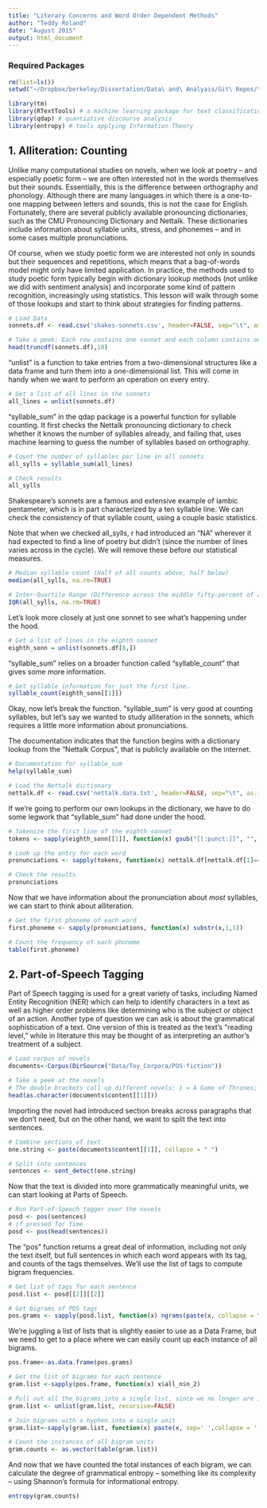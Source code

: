 ```yaml
---
title: "Literary Concerns and Word Order Dependent Methods"
author: "Teddy Roland"
date: "August 2015"
output: html_document
---
```


### Required Packages

```r
rm(list=ls())
setwd("~/Dropbox/berkeley/Dissertation/Data\ and\ Analyais/Git\ Repos/text-analysis-dhbsi")

library(tm)
library(RTextTools) # a machine learning package for text classification written in R
library(qdap) # quantiative discourse analysis
library(entropy) # tools applying Information Theory

```

## 1. Alliteration: Counting

Unlike many computational studies on novels, when we look at poetry -- and especially poetic form -- we are often interested not in the words themselves but their sounds. Essentially, this is the difference between orthography and phonology. Although there are many languages in which there is a one-to-one mapping between letters and sounds, this is not the case for English. Fortunately, there are several publicly available pronouncing dictionaries, such as the CMU Pronouncing Dictionary and Nettalk. These dictionaries include information about syllable units, stress, and phonemes -- and in some cases multiple pronunciations.

Of course, when we study poetic form we are interested not only in sounds but their sequences and repetitions, which means that a bag-of-words model might only have limited application. In practice, the methods used to study poetic form typically begin with dictionary lookup methods (not unlike we did with sentiment analysis) and incorporate some kind of pattern recognition, increasingly using statistics. This lesson will walk through some of those lookups and start to think about strategies for finding patterns.

```r
# Load Data
sonnets.df <- read.csv('shakes-sonnets.csv', header=FALSE, sep="\t", as.is=TRUE)

# Take a peek: Each row contains one sonnet and each column contains one line
head(truncdf(sonnets.df),10)
```

"unlist" is a function to take entries from a two-dimensional structures like a data frame and turn them into a one-dimensional list. This will come in handy when we want to perform an operation on every entry.

```r
# Get a list of all lines in the sonnets
all_lines = unlist(sonnets.df)
```

"syllable_sum" in the qdap package is a powerful function for syllable counting. It first checks the Nettalk pronouncing dictionary to check whether it knows the number of syllables already, and failing that, uses machine learning to guess the number of syllables based on orthography.

```r
# Count the number of syllables per line in all sonnets
all_sylls = syllable_sum(all_lines)

# Check results
all_sylls
```

Shakespeare's sonnets are a famous and extensive example of iambic pentameter, which is in part characterized by a ten syllable line. We can check the consistency of that syllable count, using a couple basic statistics.

Note that when we checked all_sylls, r had introduced an "NA" wherever it had expected to find a line of poetry but didn't (since the number of lines varies across in the cycle). We will remove these before our statistical measures.

```r
# Median syllable count (Half of all counts above, half below)
median(all_sylls, na.rm=TRUE)

# Inter-Quartile Range (Difference across the middle fifty-percent of all counts)
IQR(all_sylls, na.rm=TRUE)
```
Let's look more closely at just one sonnet to see what's happening under the hood.

```r
# Get a list of lines in the eighth sonnet
eighth_sonn = unlist(sonnets.df[8,])
```

"syllable_sum" relies on a broader function called "syllable_count" that gives some more information.

```r
# Get syllable information for just the first line.
syllable_count(eighth_sonn[[1]])
```

Okay, now let's break the function. "syllable_sum" is very good at counting syllables, but let's say we wanted to study alliteration in the sonnets, which requires a little more information about pronunciations.

The documentation indicates that the function begins with a dictionary lookup from the "Nettalk Corpus", that is publicly available on the internet.

```r
# Documentation for syllable_sum
help(syllable_sum)

# Load the Nettalk dictionary
nettalk.df <- read.csv('nettalk.data.txt', header=FALSE, sep="\t", as.is=TRUE)
```

If we're going to perform our own lookups in the dictionary, we have to do some legwork that "syllable_sum" had done under the hood.

```r
# Tokenize the first line of the eighth sonnet
tokens <- sapply(eighth_sonn[[1]], function(x) gsub("[[:punct:]]", "", tolower(MC_tokenizer(x))) )

# Look up the entry for each word
pronunciations <- sapply(tokens, function(x) nettalk.df[nettalk.df[1]==as.vector(x)][2])

# Check the results
pronunciations
```

Now that we have information about the pronunciation about *most* syllables, we can start to think about alliteration.

```r
# Get the first phoneme of each word
first.phoneme <- sapply(pronunciations, function(x) substr(x,1,1))

# Count the frequency of each phoneme
table(first.phoneme)
```


## 2. Part-of-Speech Tagging

Part of Speech tagging is used for a great variety of tasks, including Named Entity Recognition (NER) which can help to identify characters in a text as well as higher order problems like determining who is the subject or object of an action. Another type of question we can ask is about the grammatical sophistication of a text. One version of this is treated as the text's "reading level," while in literature this may be thought of as interpreting an author's treatment of a subject.

```r
# Load corpus of novels
documents<-Corpus(DirSource("Data/Toy_Corpora/POS-fiction"))

# Take a peek at the novels
# The double brackets call up different novels: 1 = A Game of Thrones; 2 = Beloved
head(as.character(documents$content[[1]]))
```

Importing the novel had introduced section breaks across paragraphs that we don't need, but on the other hand, we want to split the text into sentences. 

```r
# Combine sections of text
one.string <- paste(documents$content[[1]], collapse = " ")

# Split into sentences
sentences <- sent_detect(one.string)
```

Now that the text is divided into more grammatically meaningful units, we can start looking at Parts of Speech.

```r
# Run Part-of-Speech tagger over the novels
posd <- pos(sentences)
# if pressed for time
posd <- pos(head(sentences))
```

The "pos" function returns a great deal of information, including not only the text itself, but full sentences in which each word appears with its tag, and counts of the tags themselves. We'll use the list of tags to compute bigram frequencies.

```r
# Get list of tags for each sentence
posd.list <- posd[[2]][[2]]

# Get bigrams of POS tags
pos.grams <- sapply(posd.list, function(x) ngrams(paste(x, collapse = " "), 2))
```

We're juggling a list of lists that is slightly easier to use as a Data Frame, but we need to get to a place where we can easily count up each instance of all bigrams.

```r
pos.frame<-as.data.frame(pos.grams)

# Get the list of bigrams for each sentence
gram.list <-sapply(pos.frame, function(x) x$all_n$n_2)

# Pull out all the bigrams into a single list, since we no longer are interested in sentence divisions
gram.list <- unlist(gram.list, recursive=FALSE)

# Join bigrams with a hyphen into a single unit
gram.list<-sapply(gram.list, function(x) paste(x, sep=' ',collapse = '-'))

# Count the instances of all bigram units
gram.counts <- as.vector(table(gram.list))
```

And now that we have counted the total instances of each bigram, we can calculate the degree of grammatical entropy -- something like its complexity -- using Shannon's formula for informational entropy.

```r
entropy(gram.counts)
```
